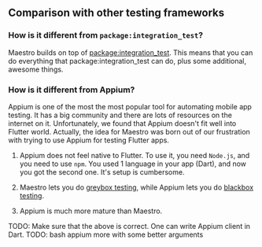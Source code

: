 ## Comparison with other testing frameworks

### How is it different from `package:integration_test`?

Maestro builds on top of [package:integration_test][package_integration_test].
This means that you can do everything that package:integration_test can do, plus
some additional, awesome things.

### How is it different from Appium?

Appium is one of the most the most popular tool for automating mobile app
testing. It has a big community and there are lots of resources on the internet
on it. Unfortunately, we found that Appium doesn't fit well into Flutter world.
Actually, the idea for Maestro was born out of our frustration with trying to
use Appium for testing Flutter apps.

1. Appium does not feel native to Flutter. To use it, you need `Node.js`, and
   you need to use `npm`. You used 1 language in your app (Dart), and now you
   got the second one. It's setup is cumbersome.

1. Maestro lets you do [greybox testing][greybox], while Appium lets you do
   [blackbox testing][blackbox].

1. Appium is much more mature than Maestro.

TODO: Make sure that the above is correct. One can write Appium client in Dart.
TODO: bash appium more with some better arguments

[appium]: https://appium.io
[greybox]: https://en.wikipedia.org/wiki/Gray_box_testing
[blackbox]: https://en.wikipedia.org/wiki/Black-box_testing
[package_integration_test]: https://github.com/flutter/flutter/tree/master/packages/integration_test
